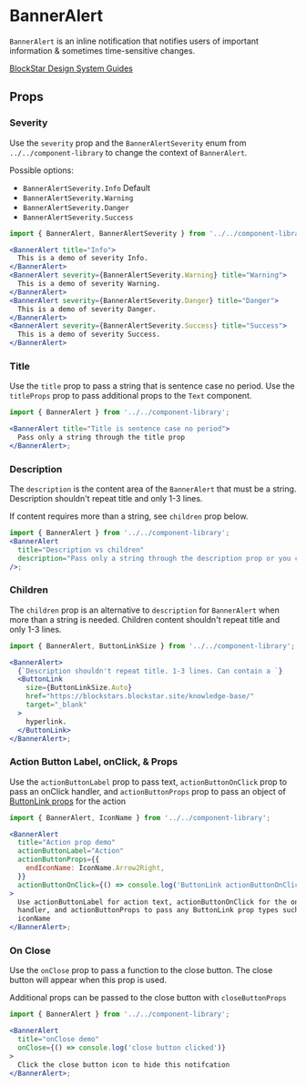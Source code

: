 
# BannerAlert

`BannerAlert` is an inline notification that notifies users of important information & sometimes time-sensitive changes.

[BlockStar Design System Guides](https://www.notion.so/BlockStar-Design-System-Guides-Design-f86ecc914d6b4eb6873a122b83c12940)

<Canvas>
  <Story id="components-componentlibrary-banneralert--default-story" />
</Canvas>

## Props

<ArgsTable of={BannerAlert} />

### Severity

Use the `severity` prop and the `BannerAlertSeverity` enum from `../../component-library` to change the context of `BannerAlert`.

Possible options:

- `BannerAlertSeverity.Info` Default
- `BannerAlertSeverity.Warning`
- `BannerAlertSeverity.Danger`
- `BannerAlertSeverity.Success`

<Canvas>
  <Story id="components-componentlibrary-banneralert--severity-story" />
</Canvas>

```jsx
import { BannerAlert, BannerAlertSeverity } from '../../component-library';

<BannerAlert title="Info">
  This is a demo of severity Info.
</BannerAlert>
<BannerAlert severity={BannerAlertSeverity.Warning} title="Warning">
  This is a demo of severity Warning.
</BannerAlert>
<BannerAlert severity={BannerAlertSeverity.Danger} title="Danger">
  This is a demo of severity Danger.
</BannerAlert>
<BannerAlert severity={BannerAlertSeverity.Success} title="Success">
  This is a demo of severity Success.
</BannerAlert>
```

### Title

Use the `title` prop to pass a string that is sentence case no period. Use the `titleProps` prop to pass additional props to the `Text` component.

<Canvas>
  <Story id="components-componentlibrary-banneralert--title" />
</Canvas>

```jsx
import { BannerAlert } from '../../component-library';

<BannerAlert title="Title is sentence case no period">
  Pass only a string through the title prop
</BannerAlert>;
```

### Description

The `description` is the content area of the `BannerAlert` that must be a string. Description shouldn't repeat title and only 1-3 lines.

If content requires more than a string, see `children` prop below.

<Canvas>
  <Story id="components-componentlibrary-banneralert--description" />
</Canvas>

```jsx
import { BannerAlert } from '../../component-library';
<BannerAlert
  title="Description vs children"
  description="Pass only a string through the description prop or you can use children if the contents require more"
/>;
```

### Children

The `children` prop is an alternative to `description` for `BannerAlert` when more than a string is needed. Children content shouldn't repeat title and only 1-3 lines.

<Canvas>
  <Story id="components-componentlibrary-banneralert--children" />
</Canvas>

```jsx
import { BannerAlert, ButtonLinkSize } from '../../component-library';

<BannerAlert>
  {`Description shouldn't repeat title. 1-3 lines. Can contain a `}
  <ButtonLink
    size={ButtonLinkSize.Auto}
    href="https://blockstars.blockstar.site/knowledge-base/"
    target="_blank"
  >
    hyperlink.
  </ButtonLink>
</BannerAlert>;
```

### Action Button Label, onClick, & Props

Use the `actionButtonLabel` prop to pass text, `actionButtonOnClick` prop to pass an onClick handler, and `actionButtonProps` prop to pass an object of [ButtonLink props](/docs/components-componentlibrary-buttonlink--default-story) for the action

<Canvas>
  <Story id="components-componentlibrary-banneralert--action-button" />
</Canvas>

```jsx
import { BannerAlert, IconName } from '../../component-library';

<BannerAlert
  title="Action prop demo"
  actionButtonLabel="Action"
  actionButtonProps={{
    endIconName: IconName.Arrow2Right,
  }}
  actionButtonOnClick={() => console.log('ButtonLink actionButtonOnClick demo')}
>
  Use actionButtonLabel for action text, actionButtonOnClick for the onClick
  handler, and actionButtonProps to pass any ButtonLink prop types such as
  iconName
</BannerAlert>;
```

### On Close

Use the `onClose` prop to pass a function to the close button. The close button will appear when this prop is used.

Additional props can be passed to the close button with `closeButtonProps`

<Canvas>
  <Story id="components-componentlibrary-banneralert--on-close" />
</Canvas>

```jsx
import { BannerAlert } from '../../component-library';

<BannerAlert
  title="onClose demo"
  onClose={() => console.log('close button clicked')}
>
  Click the close button icon to hide this notifcation
</BannerAlert>;
```
